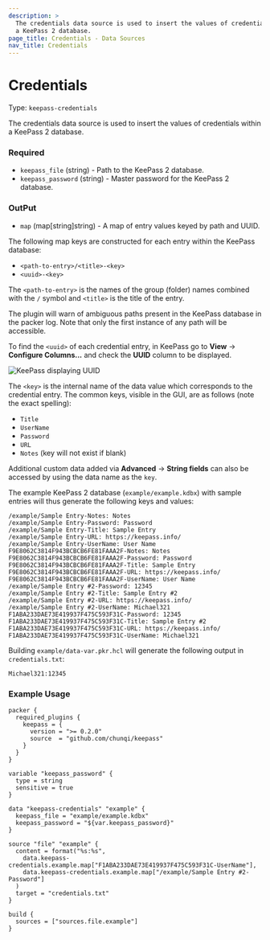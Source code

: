 ```yaml
---
description: >
  The credentials data source is used to insert the values of credentials within
  a KeePass 2 database.
page_title: Credentials - Data Sources
nav_title: Credentials
---
```


# Credentials

Type: `keepass-credentials`

The credentials data source is used to insert the values of credentials within
a KeePass 2 database.

### Required

- `keepass_file` (string) - Path to the KeePass 2 database.
- `keepass_password` (string) - Master password for the KeePass 2 database.

### OutPut

- `map` (map[string]string) - A map of entry values keyed by path and UUID. 

The following map keys are constructed for each entry within the KeePass
database:

* `<path-to-entry>/<title>-<key>`
* `<uuid>-<key>`

The `<path-to-entry>` is the names of the group (folder) names combined with the
`/` symbol and `<title>` is the title of the entry.

The plugin will warn of ambiguous paths present in the KeePass database in the
packer log. Note that only the first instance of any path will be accessible.

To find the `<uuid>` of each credential entry, in KeePass go to **View** ->
**Configure Columns...** and check the **UUID** column to be displayed.

![KeePass displaying UUID](/docs/datasources/keepass-uuid.png)

The `<key>` is the internal name of the data value which corresponds to the
credential entry. The common keys, visible in the GUI, are as follows  (note the
exact spelling):

- `Title`
- `UserName`
- `Password`
- `URL`
- `Notes` (key will not exist if blank)

Additional custom data added via **Advanced** -> **String fields** can also be
accessed by using the data name as the `key`.

The example KeePass 2 database (`example/example.kdbx`) with sample entries will
thus generate the following keys and values:

```
/example/Sample Entry-Notes: Notes
/example/Sample Entry-Password: Password
/example/Sample Entry-Title: Sample Entry
/example/Sample Entry-URL: https://keepass.info/
/example/Sample Entry-UserName: User Name
F9E8062C3814F943BCBCB6FE81FAAA2F-Notes: Notes
F9E8062C3814F943BCBCB6FE81FAAA2F-Password: Password
F9E8062C3814F943BCBCB6FE81FAAA2F-Title: Sample Entry
F9E8062C3814F943BCBCB6FE81FAAA2F-URL: https://keepass.info/
F9E8062C3814F943BCBCB6FE81FAAA2F-UserName: User Name
/example/Sample Entry #2-Password: 12345
/example/Sample Entry #2-Title: Sample Entry #2
/example/Sample Entry #2-URL: https://keepass.info/
/example/Sample Entry #2-UserName: Michael321
F1ABA233DAE73E419937F475C593F31C-Password: 12345
F1ABA233DAE73E419937F475C593F31C-Title: Sample Entry #2
F1ABA233DAE73E419937F475C593F31C-URL: https://keepass.info/
F1ABA233DAE73E419937F475C593F31C-UserName: Michael321
```

Building `example/data-var.pkr.hcl` will generate the following output in
`credentials.txt`:

```
Michael321:12345
```

### Example Usage

```hcl
packer {
  required_plugins {
    keepass = {
      version = ">= 0.2.0"
      source  = "github.com/chunqi/keepass"
    }
  }
}

variable "keepass_password" {
  type = string
  sensitive = true
}

data "keepass-credentials" "example" {
  keepass_file = "example/example.kdbx"
  keepass_password = "${var.keepass_password}"
}

source "file" "example" {
  content = format("%s:%s",
    data.keepass-credentials.example.map["F1ABA233DAE73E419937F475C593F31C-UserName"],
    data.keepass-credentials.example.map["/example/Sample Entry #2-Password"]
  )
  target = "credentials.txt"
}

build {
  sources = ["sources.file.example"]
}
```
